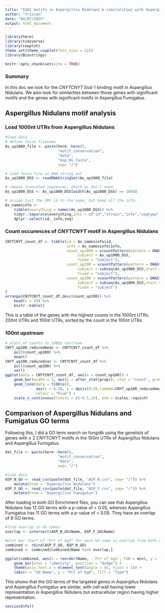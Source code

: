 ```yaml
---
title: "SSD1 motifs in Aspergillus Nidulans & similarities with Aspergillus Fumigatus"
author: "Tristan"
date: "04/07/2023"
output: html_document
---
```


```r
library(here)
library(tidyverse)
library(cowplot)
theme_set(theme_cowplot(font_size = 12))
library(Biostrings)

knitr::opts_chunk$set(echo = TRUE)
```
### Summary
In this doc we look for the *CNYTCNYT* Ssd-1 binding motif in Aspergillus Nidulans.
We also look for similarities between those genes with significant motifs and the genes with significant motifs in Aspergillus Fumigatus.

## Aspergillus Nidulans motif analysis
### Load 1000nt UTRs from Aspergillus Nidulans
```r
#load data
# define fasta filename
As_up1000_file <- paste(here::here(), 
                        "motif_conservation",
                        "data", 
                        "Asp_Ni.fasta",
                        sep= "/")

# load fasta file as DNA string set
As_up1000_DSS <- readDNAStringSet(As_up1000_file)

# remove truncated sequences, which we don't need.
As_up1000_DSS <- As_up1000_DSS[width(As_up1000_DSS) == 1000]

# assign just the ORF id to the name, but keep all the info. 
As_namesinfo <- 
    tibble(everything = names(As_up1000_DSS)) %>%
    tidyr::separate(everything,into = c("id","strain","info","seqtype","seq","length"), sep = " \\| ") %>%
    dplyr::select(id, info,seq)
```

### Count occurences of *CNYTCNYT* motif in Aspergillus Nidulans
```r
CNYTCNYT_count_df <- tibble(id = As_namesinfo$id,
                            info = As_namesinfo$info,
                            count_up1000 = vcountPattern(pattern = DNAString("CNYTCNYT"),
                                 subject = As_up1000_DSS,
                                 fixed = "subject"),
                            count_up200 = vcountPattern(pattern = DNAString("CNYTCNYT"),
                                 subject = subseq(As_up1000_DSS,start = 801L, end = 1000L),
                                 fixed = "subject"),
                            count_up100 = vcountPattern(pattern = DNAString("CNYTCNYT"),
                                 subject = subseq(As_up1000_DSS,start = 901L, end = 1000L),
                                 fixed = "subject")
)
arrange(CNYTCNYT_count_df,desc(count_up100)) %>%
    head(n = 20) %>%
    knitr::kable()
```

This is a table of the genes with the highest counts in the 1000nt UTRs, 200nt UTRs and 100nt UTRs, sorted by the count in the 100nt UTRs.

### 100nt upstream
```r
# plots of counts to 100bp upstream
CNYT_up100_reducedmean <- CNYTCNYT_count_df %>%
    pull(count_up100) %>%
    mean()
CNYT_up100_reducedvar <- CNYTCNYT_count_df %>%
    pull(count_up100) %>%
    var()
ggplot(data = CNYTCNYT_count_df, aes(x = count_up100)) +
    geom_bar(width = 1, aes(y = after_stat(prop)), stat = "count", group = 1) +
    geom_line(data = tibble(),
              aes(x = 0:20, y = dpois(0:20,lambda=CNYT_up100_reducedmean)),
              colour = "blue") + 
    scale_x_continuous(limits = c(-0.5,16), oob = scales::squish)
```

## Comparison of Aspergillus Nidulans and Fumigatus GO terms
Following this, I did a GO term search on fungidb using the genelists of genes with ≥ 2 *CNYTCNYT* motifs in the 100nt UTRs of Aspergillus Nidulans and Aspergillus Fumigatus.
```r
dat_file <- paste(here::here(), 
                        "motif_conservation",
                        "data",
                        sep= "/")

#load data
ASP_N_GO <- read_csv(paste(dat_file, "ASP_N.csv", sep= "/")) %>%
    mutate(From = "Aspergillus Nidulans")
ASP_F_GO <- read_csv(paste(dat_file, "ASP_F.csv", sep= "/")) %>%
    mutate(From = "Aspergillus Fumigatus")
```
After loading in both GO Enrichment files, you can see that Aspergillus Nidulans has 12 GO terms with a p-value of < 0.05, whereas Aspergillus Fumigatus has 11 GO terms with a p-value of < 0.05.
They have an overlap of 9 GO terms.

```r
#find overlap in GO names
overlap <- intersect(ASP_N_GO$Name, ASP_F_GO$Name)

#plot bar chart of "Pct of bgd" for each GO name in overlap from both ASP_N_GO and ASP_F_GO
combined <- rbind(ASP_F_GO, ASP_N_GO)
combined <- combined[combined$Name %in% overlap,]

ggplot(combined, aes(x = reorder(Name, -`Pct of bgd`, FUN = min), y = `Pct of bgd`, group = From, fill = From)) +
    geom_bar(stat = "identity", position = "dodge") +
    theme(axis.text.x = element_text(angle = 45, hjust = 1)) +
    labs(x = "GO Name", y = "Pct of bgd", fill = "Type")
```

This shows that the GO terms of the targeted genes in Aspergillus Nidulans and Aspergillus Fumigatus are similar, with cell wall having lower representation in Aspergillus Nidulans but extracellular region having higher representation.

```r
sessionInfo()
```